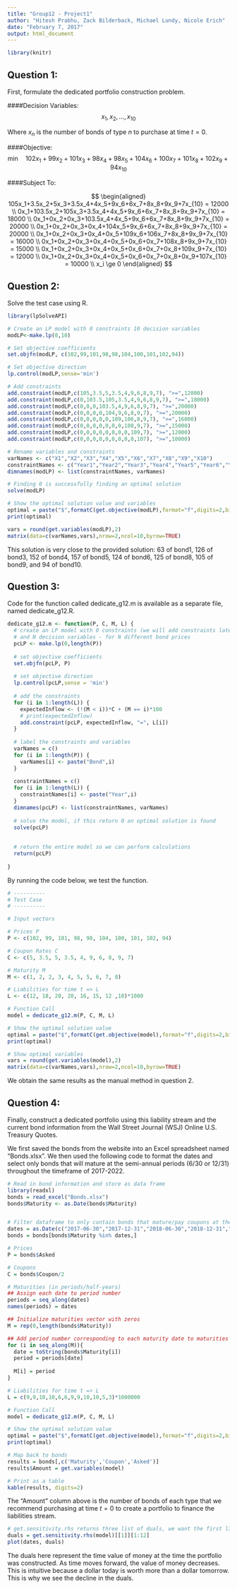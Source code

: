 ---
title: "Group12 - Project1"
author: "Hitesh Prabhu, Zack Bilderback, Michael Lundy, Nicole Erich"
date: "February 7, 2017"
output: html_document
---

```{r echo=FALSE}
library(knitr)
```

## Question 1: 
First, formulate the dedicated portfolio construction problem.

####Decision Variables:
$$x_1, x_2, \dots, x_{10}$$

Where $x_n$ is the number of bonds of type $n$ to purchase at time $t=0$.



####Objective: 
$$\textrm{min} \quad 102x_1+99x_2+101x_3+98x_4+98x_5+104x_6+100x_7+101x_8+102x_9+94x_{10}$$

####Subject To:

$$
\begin{aligned}
105x_1+3.5x_2+5x_3+3.5x_4+4x_5+9x_6+6x_7+8x_8+9x_9+7x_{10} = 12000 \\
0x_1+103.5x_2+105x_3+3.5x_4+4x_5+9x_6+6x_7+8x_8+9x_9+7x_{10} = 18000 \\
0x_1+0x_2+0x_3+103.5x_4+4x_5+9x_6+6x_7+8x_8+9x_9+7x_{10} = 20000 \\
0x_1+0x_2+0x_3+0x_4+104x_5+9x_6+6x_7+8x_8+9x_9+7x_{10} = 20000 \\
0x_1+0x_2+0x_3+0x_4+0x_5+109x_6+106x_7+8x_8+9x_9+7x_{10} = 16000 \\
0x_1+0x_2+0x_3+0x_4+0x_5+0x_6+0x_7+108x_8+9x_9+7x_{10} = 15000 \\
0x_1+0x_2+0x_3+0x_4+0x_5+0x_6+0x_7+0x_8+109x_9+7x_{10} = 12000 \\
0x_1+0x_2+0x_3+0x_4+0x_5+0x_6+0x_7+0x_8+0x_9+107x_{10} = 10000 \\
x_i \ge 0
\end{aligned}
$$

## Question 2:
Solve the test case using R.

```{r results="hide", warning=FALSE}
library(lpSolveAPI)

# Create an LP model with 0 constraints 10 decision variables
modLP<-make.lp(0,10)

# Set objective coefficients
set.objfn(modLP, c(102,99,101,98,98,104,100,101,102,94))

# Set objective direction
lp.control(modLP,sense='min')

# Add constraints
add.constraint(modLP,c(105,3.5,5,3.5,4,9,6,8,9,7), ">=",12000)
add.constraint(modLP,c(0,103.5,105,3.5,4,9,6,8,9,7), ">=",18000)
add.constraint(modLP,c(0,0,0,103.5,4,9,6,8,9,7), ">=",20000)
add.constraint(modLP,c(0,0,0,0,104,9,6,8,9,7), ">=",20000)
add.constraint(modLP,c(0,0,0,0,0,109,106,8,9,7), ">=",16000)
add.constraint(modLP,c(0,0,0,0,0,0,0,108,9,7), ">=",15000)
add.constraint(modLP,c(0,0,0,0,0,0,0,0,109,7), ">=",12000)
add.constraint(modLP,c(0,0,0,0,0,0,0,0,0,107), ">=",10000)

# Rename variables and constraints
varNames <- c("X1","X2","X3","X4","X5","X6","X7","X8","X9","X10")
constraintNames <- c("Year1","Year2","Year3","Year4","Year5","Year6","Year7","Year8")
dimnames(modLP) <- list(constraintNames, varNames)
```

```{r}
# Finding 0 is successfully finding an optimal solution
solve(modLP)

# Show the optimal solution value and variables
optimal = paste("$",formatC(get.objective(modLP),format="f",digits=2,big.mark=","))
print(optimal)

vars = round(get.variables(modLP),2)
matrix(data=c(varNames,vars),nrow=2,ncol=10,byrow=TRUE)
```


This solution is very close to the provided solution: 63 of bond1, 126 of bond3, 152 of bond4, 157 of bond5, 124 of bond6, 125 of bond8, 105 of bond9, and 94 of bond10.

## Question 3:

Code for the function called dedicate\_g12.m is available as a separate file, named dedicate_g12.R.

```{r echo=FALSE}
dedicate_g12.m <- function(P, C, M, L) {
  # create an LP model with 0 constraints (we will add constraints later) 
  # and N decision variables - for N different bond prices
  pcLP <- make.lp(0,length(P))
  
  # set objective coefficients
  set.objfn(pcLP, P)
  
  # set objective direction
  lp.control(pcLP,sense = 'min')
  
  # add the constraints
  for (i in 1:length(L)) {
    expectedInflow <- (!(M < i))*C + (M == i)*100
    # print(expectedInflow)
    add.constraint(pcLP, expectedInflow, "=", L[i])
  }
  
  # label the constraints and variables
  varNames = c()
  for (i in 1:length(P)) {
    varNames[i] <- paste("Bond",i)
  }
  
  constraintNames = c()
  for (i in 1:length(L)) {
    constraintNames[i] <- paste("Year",i)
  }
  dimnames(pcLP) <- list(constraintNames, varNames)
  
  # solve the model, if this return 0 an optimal solution is found
  solve(pcLP)
  
  
  # return the entire model so we can perform calculations
  return(pcLP)
  
}
```

By running the code below, we test the function.


```{r}
# ----------
# Test Case
# ----------

# Input vectors

# Prices P
P <- c(102, 99, 101, 98, 98, 104, 100, 101, 102, 94)

# Coupon Rates C
C <- c(5, 3.5, 5, 3.5, 4, 9, 6, 8, 9, 7)

# Maturity M 
M <- c(1, 2, 2, 3, 4, 5, 5, 6, 7, 8)

# Liabilities for time t => L
L <- c(12, 18, 20, 20, 16, 15, 12 ,10)*1000

# Function Call
model = dedicate_g12.m(P, C, M, L)

# Show the optimal solution value
optimal = paste("$",formatC(get.objective(model),format="f",digits=2,big.mark=","))
print(optimal)

# Show optimal variables
vars = round(get.variables(model),2)
matrix(data=c(varNames,vars),nrow=2,ncol=10,byrow=TRUE)
```


We obtain the same results as the manual method in question 2. 

## Question 4:
Finally, construct a dedicated portfolio using this liability stream and the current bond information from the Wall Street Journal (WSJ) Online U.S. Treasury Quotes.

We first saved the bonds from the website into an Excel spreadsheet named "Bonds.xlsx". We then used the following code to format the dates and select only bonds that will mature at the semi-annual periods (6/30 or 12/31) throughout the timeframe of 2017-2022.

```{r results="hide", warning=FALSE}
# Read in bond information and store as data frame
library(readxl)
bonds = read_excel("Bonds.xlsx")
bonds$Maturity <- as.Date(bonds$Maturity)


# Filter dataframe to only contain bonds that mature/pay coupons at the specified liability dates
dates = as.Date(c("2017-06-30","2017-12-31","2018-06-30","2018-12-31","2019-06-30","2019-12-31","2020-06-30","2020-12-31","2021-06-30","2021-12-31","2022-06-30","2022-12-31"))
bonds = bonds[bonds$Maturity %in% dates,]

# Prices
P = bonds$Asked

# Coupons
C = bonds$Coupon/2

# Maturities (in periods/half-years)
## Assign each date to period number
periods = seq_along(dates)
names(periods) = dates

## Initialize maturities vector with zeros
M = rep(0,length(bonds$Maturity))

## Add period number corresponding to each maturity date to maturities vector
for (i in seq_along(M)){
  date = toString(bonds$Maturity[i])
  period = periods[date]
  
  M[i] = period
}

# Liabilities for time t => L
L = c(9,9,10,10,6,6,9,9,10,10,5,3)*1000000
```

```{r}
# Function Call
model = dedicate_g12.m(P, C, M, L)

# Show the optimal solution value
optimal = paste("$",formatC(get.objective(model),format="f",digits=2,big.mark=","))
print(optimal)

# Map back to bonds
results = bonds[,c('Maturity','Coupon','Asked')]
results$Amount = get.variables(model)

# Print as a table
kable(results, digits=2)
```

The "Amount" column above is the number of bonds of each type that we recommend purchasing at time $t=0$ to create a portfolio to finance the liabilities stream.

```{r}
# get.sensitivity.rhs returns three list of duals, we want the first list and only the first twelve which correspond to the liability constraints
duals = get.sensitivity.rhs(model)[[1]][1:12]
plot(dates, duals)
```

The duals here represent the time value of money at the time the portfolio was constructed. As time moves forward, the value of money decreases. This is intuitive because a dollar today is worth more than a dollar tomorrow. This is why we see the decline in the duals. 